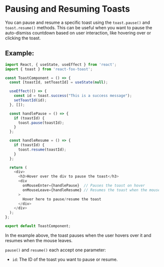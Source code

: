 # Pausing and Resuming Toasts

You can pause and resume a specific toast using the `toast.pause()` and `toast.resume()` methods. This can be useful when you want to pause the auto-dismiss countdown based on user interaction, like hovering over or clicking the toast.

## Example:

```javascript
import React, { useState, useEffect } from 'react';
import { toast } from 'react-fox-toast';

const ToastComponent = () => {
  const [toastId, setToastId] = useState(null);

  useEffect(() => {
    const id = toast.success("This is a success message");
    setToastId(id);
  }, []);

  const handlePause = () => {
    if (toastId) {
      toast.pause(toastId);
    }
  };

  const handleResume = () => {
    if (toastId) {
      toast.resume(toastId);
    }
  };

  return (
    <div>
      <h3>Hover over the div to pause the toast</h3>
      <div
        onMouseEnter={handlePause}  // Pauses the toast on hover
        onMouseLeave={handleResume} // Resumes the toast when the mouse leaves
      >
        Hover here to pause/resume the toast
      </div>
    </div>
  );
};

export default ToastComponent;
```

In the example above, the toast pauses when the user hovers over it and resumes when the mouse leaves.

`pause()` and `resume()` each accept one parameter:

- `id`: The ID of the toast you want to pause or resume.